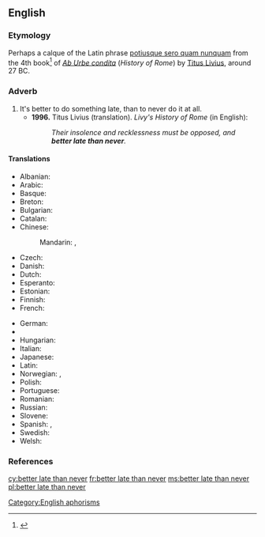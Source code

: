 ==English==

===Etymology===

Perhaps a calque of the Latin phrase [[potiusque sero quam nunquam]] from the 4th book<ref>{{cite web |url=http://mcadams.posc.mu.edu/txt/ah/Livy/Livy04.html |title=Livy's History of Rome |accessdate=May 29, 2007 |author=Butterfield, Bruce J. |date=1996 |format=HTML | publisher=Marquette University ([http://mu.edu mu.edu]) |language=English.}}</ref> of ''[[w:Ab Urbe condita (book)|Ab Urbe condita]]'' (''History of Rome'') by [[w:Livy|Titus Livius]], around 27 BC.

===Adverb===
{{head|en|adverb|head=[[better]] [[late]] than [[never]]}}

# It's better to do something late, than to never do it at all.
#* '''1996.''' Titus Livius (translation). ''Livy's History of Rome'' (in English):
#*: ''Their insolence and recklessness must be opposed, and '''better late than never'''.''

====Translations====
{{trans-top|it’s better to do something late, than to never do it at all}}
* Albanian: {{t-|sq|më mirë vonë se kurrë}}
* Arabic: {{t-|ar|أن يأتي متأخرا خير من أن لا يأتي أبدا|alt=أن يأتي متأخرًا خير من أن لا يأتي أبدًا}}
* Basque: {{t-|eu|hobe da berandu sekula baino}}
* Breton: {{t-|br|gwelloc'h diwezhat eget gwech ebet}}
* Bulgarian: {{t-|bg|по-добре късно отколкото никога|tr=po-dobre kusno otkolkoto nikoga}}
* Catalan: {{t-|ca|més val tard que no mai}}
* Chinese:
*: Mandarin: {{t|cmn|遲到總比不到好|sc=Hani}},  {{t|cmn|迟到总比不到好|tr=chídào zǒng bǐ bù dào hǎo|sc=Hani}}
* Czech: {{t-|cs|lepší pozdě než nikdy}}
* Danish: {{t-|da|bedre sent end aldrig}}
* Dutch: {{t-|nl|beter laat dan nooit}}
* Esperanto: {{t-|eo|pli bone malfrue ol neniam}}
* Estonian: {{t-|et|parem hilja kui mitte kunagi}}
* Finnish: {{t-|fi|parempi myöhään kuin ei milloinkaan}}
* French: {{t+|fr|mieux vaut tard que jamais}}
{{trans-mid}}
* German: {{t-|de|besser spät als nie}}
* {{trreq|he}}
* Hungarian: {{t+|hu|jobb későn, mint soha}}
* Italian: {{t-|it|meglio tardi che mai}}
* Japanese: {{t-|ja|遅くてもやらないよりまし|tr=おそくてもやらないよりまし, osokutemo yaranai yori mashi|sc=Jpan}} <!-- to check {{t-|ja|良いことよりも遅く|tr=よいことよりもおそく, yoi koto-yori-mo osoku|sc=Jpan}} -->
* Latin: {{t-|la|potius sero quam nunquam}}
* Norwegian: {{t-|no|bedre sent enn aldri}}, {{t-|no|bedre seint enn aldri}}
* Polish: {{t+|pl|lepiej późno niż wcale}}
* Portuguese: {{t-|pt|antes tarde do que nunca}}
* Romanian: {{t-|ro|mai bine mai târziu decât niciodată}}
* Russian: {{t-|ru|лучше поздно, чем никогда|tr=lúčše pózdno, čem nikogdá}}
* Slovene: {{t|sl|bolje pozno kot nikoli}}
* Spanish: {{t+|es|más vale tarde que nunca}}, {{t-|es|nunca es tarde si la dicha es buena}}
* Swedish: {{t+|sv|bättre sent än aldrig}}
* Welsh: {{t-|cy|gwell hwyr na hwyrach|alt=gwell rhywbryd na byth}}
{{trans-bottom}}

===References===
<references/>

[[Category:English aphorisms]]

[[cy:better late than never]]
[[fr:better late than never]]
[[ms:better late than never]]
[[pl:better late than never]]